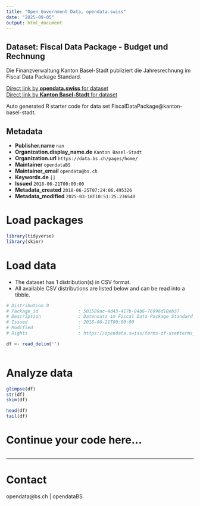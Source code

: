 ```yaml
---
title: "Open Government Data, opendata.swiss"
date: "2025-09-05"
output: html_document
---
```


## Dataset: Fiscal Data Package - Budget und Rechnung

Die Finanzverwaltung Kanton Basel-Stadt publiziert die Jahresrechnung im Fiscal Data Package Standard.

[Direct link by **opendata.swiss** for dataset](https://opendata.swiss/de/dataset/fiscal-data-package-kanton-basel-stadt)<br>
[Direct link by **Kanton Basel-Stadt** for dataset]()

Auto generated R starter code for data set FiscalDataPackage@kanton-basel-stadt.

## Metadata

- **Publisher.name** `nan`
- **Organization.display_name.de** `Kanton Basel-Stadt`
- **Organization.url** `https://data.bs.ch/pages/home/`
- **Maintainer** `opendataBS`
- **Maintainer_email** `opendata@bs.ch`
- **Keywords.de** `[]`
- **Issued** `2018-06-21T00:00:00`
- **Metadata_created** `2018-06-25T07:24:06.495326`
- **Metadata_modified** `2025-03-18T10:51:25.236540`


# Load packages

```r

library(tidyverse)
library(skimr)

```

# Load data

-   The dataset has 1 distribution(s) in CSV format.
-   All available CSV distributions are listed below and can be read into a tibble.

```r

# Distribution 0
# Package_id               : 501589ac-4d43-417b-84b6-76996d18eb37
# Description              : Datensatz im Fiscal Data Package Standard - CSV-File
# Issued                   : 2018-06-21T00:00:00
# Modified                 : 
# Rights                   : https://opendata.swiss/terms-of-use#terms_open

df <- read_delim('')



```

# Analyze data

```r

glimpse(df)
str(df)
skim(df)

head(df)
tail(df)

```

# Continue your code here...

```r

```

------------------------------------------------------------------------

# Contact

opendata@bs.ch | opendataBS
